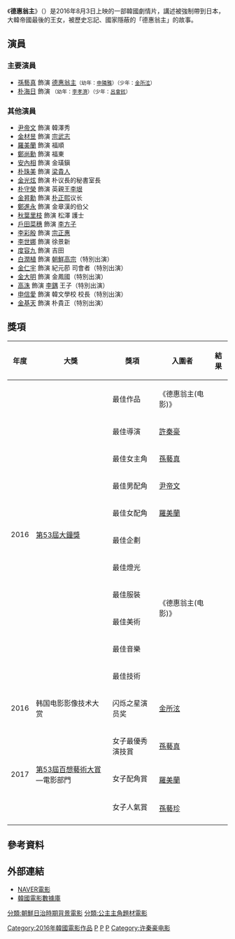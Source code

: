 {{noteTA
|T=zh-cn:德惠翁主(电影);zh-tw:末代公主;zh-hk:德惠翁主(電影);
|1=zh-cn:德惠翁主(电影);zh-tw:末代公主;zh-hk:德惠翁主(電影);
}}
{{Otheruses|subject=別名《末代公主》的2016年韓國電影|other=[[20世紀|20世紀]]的朝鮮王族|德惠翁主}}
{{Infobox Film
|片名        = 德惠翁主
|電影原名    = {{lang|ko|덕혜옹주}}
|圖像        = The_Last_Princess_film_poster.jpg
|圖像說明    = 
|導演        = [[許秦豪|許秦豪]]
|監製        = 
|製片        = 
|編劇        = 崔錫煥
|主演        = {{ubl|[[孫藝真|孫藝真]]|[[朴海日|朴海日]]}}
|分級        = 
|副標題      = 
|主題曲      = 
|片頭曲      = 
|片尾曲      = 
|配樂        = 趙誠宇
|攝影        = 李泰允
|剪輯        = 南娜英
|製片商      = 
|發行商      = Lotte Entertainment 
|上映日期    = {{flagicon|KOR}}2016年8月3日<br>{{flagicon|USA}}2016年9月9日
|發行日期    =
|片長        = 127分鐘
|產地        = {{KOR}}
|語言        = [[韓語|韓語]]、[[日語|日語]]
|官方網站    = 
|預算        = 
|票房        = 4035万美元
|中國大陸片名= 
|香港片名    = 德惠翁主
|新馬片名    = 
|台灣片名    = 末代公主
|sarft_id    = <!-- 公映許可號碼 -->
|amg_id      = <!-- AMG（All Media Guide）ID -->
|imdb_id     = <!-- IMDB（互聯網電影數據庫）ID -->
}}
《'''德惠翁主'''》（{{lang-ko|덕혜옹주}}）是2016年8月3日上映的一部韓國劇情片，講述被強制帶到日本，大韓帝國最後的王女，被歷史忘記、國家隱蔽的「德惠翁主」的故事。

== 演員 ==
=== 主要演員 ===
*[[孫藝真|孫藝真]] 飾演 [[德惠翁主|德惠翁主]]<small>（幼年：[[申隣雅|申隣雅]]）</small><small>（少年：[[金所泫|金所泫]]）</small>
*[[朴海日|朴海日]] 飾演 {{Link-ko|金章汉|김장한}}<small>（幼年：[[李孝濟|李孝濟]]）</small><small>（少年：[[呂會鉉|呂會鉉]]）</small>

=== 其他演員 ===
*[[尹帝文|尹帝文]] 飾演 韓澤秀
*[[金材昱|金材昱]] 飾演 [[宗武志|宗武志]]
*[[羅美蘭|羅美蘭]] 飾演 福順
*[[鄭尚勳|鄭尚勳]] 飾演 福東
*[[安內相|安內相]] 飾演 金璜鎭
*[[朴珠美|朴珠美]] 飾演 [[貴人梁氏|梁貴人]]
*[[金光炫|金光炫]] 飾演 朴议長的秘書室長
*[[朴守榮|朴守榮]] 飾演 英親王[[李垠|李垠]]
*[[金昇勳|金昇勳]] 飾演  [[朴正熙|朴正熙]]议长
*[[鄭進永|鄭進永]] 飾演 金章漢的伯父
*[[秋葉里枝|秋葉里枝]] 飾演 松澤 護士
*[[戶田菜穗|戶田菜穗]] 飾演 [[李方子|李方子]]
*[[李彩殷|李彩殷]] 飾演 [[宗正惠|宗正惠]]
*[[李世娜|李世娜]] 飾演 徐景新
*[[度容九|度容九]] 飾演 吉田
*[[白潤植|白潤植]] 飾演 [[朝鮮高宗|朝鮮高宗]]（特別出演）
*[[金仁宇|金仁宇]] 飾演 紀元莭 司會者（特別出演）
*[[金大明|金大明]] 飾演 金鳳國（特別出演）
*[[高洙|高洙]] 飾演 [[李鍝|李鍝]] 王子（特別出演）
*[[申信愛|申信愛]] 飾演 韓文學校 校長（特別出演）
*[[金基天|金基天]] 飾演 朴貴正（特別出演）

== 獎項 ==
{| class="wikitable" width="60%" style="text-align:center"
|-
! 年度
! 大獎
! 獎項
! 入圍者
! 結果
|-
| rowspan=11|2016
| rowspan=11|[[第53屆大鐘獎|第53屆大鐘獎]]
| 最佳作品
| 《德惠翁主(电影)》
| {{nom}}
|-
| 最佳導演
| [[許秦豪|許秦豪]]
| {{nom}}
|-
| 最佳女主角
| [[孫藝真|孫藝真]]
| {{won}}
|-
| 最佳男配角
| [[尹帝文|尹帝文]]
| {{nom}}
|-
| 最佳女配角
| [[羅美蘭|羅美蘭]]
| {{won}}
|-
| 最佳企劃
| rowspan=6|《德惠翁主(电影)》
| {{nom}}
|-
| 最佳燈光
| {{nom}}
|-
| 最佳服裝
| {{won}}
|-
| 最佳美術
| {{nom}}
|-
| 最佳音樂
| {{won}}
|-
| 最佳技術
| {{nom}}
|-
| 2016
|韩国电影影像技术大赏
|闪烁之星演员奖
|[[金所泫|金所泫]]
|{{Won}} 
|-
| rowspan=4|2017
| rowspan=4|[[第53屆百想藝術大賞|第53屆百想藝術大賞]]—電影部門
| 女子最優秀演技賞
| [[孫藝真|孫藝真]]
| {{won}}
|-
| 女子配角賞
|rowspan=2|[[羅美蘭|羅美蘭]]
| {{nom}}
|-
| rowspan=2|女子人氣賞
| {{nom}}
|- 
| [[孫藝珍|孫藝珍]]
| {{nom}}
|-
|}

== 參考資料 ==
{{Reflist}}

== 外部連結 ==
* [http://movie.naver.com/movie/bi/mi/basic.nhn?code=94767 NAVER電影] {{Wayback|url=http://movie.naver.com/movie/bi/mi/basic.nhn?code=94767 |date=20171019142133 }}{{ko}}
* [http://www.kmdb.or.kr/vod/vod_basic.asp?nation=K&p_dataid=15313&keyword=%EB%8D%95%ED%98%9C%EC%98%B9%EC%A3%BC 韓國電影數據庫] {{Wayback|url=http://www.kmdb.or.kr/vod/vod_basic.asp?nation=K&p_dataid=15313&keyword=%EB%8D%95%ED%98%9C%EC%98%B9%EC%A3%BC |date=20170114165235 }}{{ko}}

{{许秦豪}}

[[Category:2016年韓國電影作品|Category:2016年韓國電影作品]]
[[Category:韓語電影|P]]
[[Category:韓國劇情片|P]]
[[Category:韓國小說改編電影|P]]
[[分類:朝鮮日治時期背景電影|分類:朝鮮日治時期背景電影]]
[[分類:公主主角題材電影|分類:公主主角題材電影]]
[[Category:许秦豪电影|Category:许秦豪电影]]